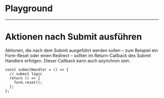 # Playground

<LiveCodeEditor />

---

# Aktionen nach Submit ausführen

Aktionen, die nach dem Submit ausgeführt werden sollen – zum Beispiel ein Form-Reset oder einen Redirect – sollten im Return-Callback des Submit Handlers erfolgen. Dieser Callback kann auch asynchron sein.

```
const submitHandler = () => {
  // submit logic
  return () => {
    form.reset();
  };
};
```

<LiveCodeEditor example="resetOnSubmit" editorCollapsed />
